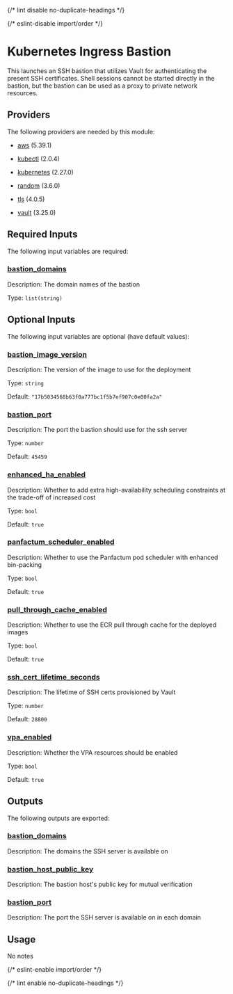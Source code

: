 
{/* lint disable no-duplicate-headings */}

{/* eslint-disable import/order */}

<ModuleHeader name="kube_bastion" sourceHref="https://github.com/Panfactum/stack/tree/__PANFACTUM_VERSION_EDGE__/packages/infrastructure/kube_bastion" status="stable" type="direct" />

# Kubernetes Ingress Bastion

This launches an SSH bastion that utilizes Vault for authenticating the present SSH certificates.
Shell sessions cannot be started directly in the bastion, but the bastion can be used as a proxy
to private network resources.

## Providers

The following providers are needed by this module:

* [aws](https://registry.terraform.io/providers/hashicorp/aws/5.39.1/docs) (5.39.1)

* [kubectl](#requirement_kubectl) (2.0.4)

* [kubernetes](https://registry.terraform.io/providers/hashicorp/kubernetes/2.27.0/docs) (2.27.0)

* [random](https://registry.terraform.io/providers/hashicorp/random/3.6.0/docs) (3.6.0)

* [tls](#requirement_tls) (4.0.5)

* [vault](https://registry.terraform.io/providers/hashicorp/vault/3.25.0/docs) (3.25.0)

## Required Inputs

The following input variables are required:

### <a name="input_bastion_domains" /> [bastion\_domains](#input_bastion_domains)

Description: The domain names of the bastion

Type: `list(string)`

## Optional Inputs

The following input variables are optional (have default values):

### <a name="input_bastion_image_version" /> [bastion\_image\_version](#input_bastion_image_version)

Description: The version of the image to use for the deployment

Type: `string`

Default: `"17b5034568b63f0a777bc1f5b7ef907c0e00fa2a"`

### <a name="input_bastion_port" /> [bastion\_port](#input_bastion_port)

Description: The port the bastion should use for the ssh server

Type: `number`

Default: `45459`

### <a name="input_enhanced_ha_enabled" /> [enhanced\_ha\_enabled](#input_enhanced_ha_enabled)

Description: Whether to add extra high-availability scheduling constraints at the trade-off of increased cost

Type: `bool`

Default: `true`

### <a name="input_panfactum_scheduler_enabled" /> [panfactum\_scheduler\_enabled](#input_panfactum_scheduler_enabled)

Description: Whether to use the Panfactum pod scheduler with enhanced bin-packing

Type: `bool`

Default: `true`

### <a name="input_pull_through_cache_enabled" /> [pull\_through\_cache\_enabled](#input_pull_through_cache_enabled)

Description: Whether to use the ECR pull through cache for the deployed images

Type: `bool`

Default: `true`

### <a name="input_ssh_cert_lifetime_seconds" /> [ssh\_cert\_lifetime\_seconds](#input_ssh_cert_lifetime_seconds)

Description: The lifetime of SSH certs provisioned by Vault

Type: `number`

Default: `28800`

### <a name="input_vpa_enabled" /> [vpa\_enabled](#input_vpa_enabled)

Description: Whether the VPA resources should be enabled

Type: `bool`

Default: `true`

## Outputs

The following outputs are exported:

### <a name="output_bastion_domains" /> [bastion\_domains](#output_bastion_domains)

Description: The domains the SSH server is available on

### <a name="output_bastion_host_public_key" /> [bastion\_host\_public\_key](#output_bastion_host_public_key)

Description: The bastion host's public key for mutual verification

### <a name="output_bastion_port" /> [bastion\_port](#output_bastion_port)

Description: The port the SSH server is available on in each domain

## Usage

No notes

{/* eslint-enable import/order */}

{/* lint enable no-duplicate-headings */}
